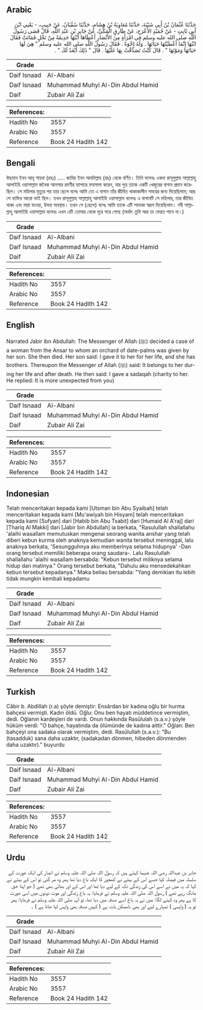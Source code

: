 ## Arabic

<div
  dir="rtl"
  lang="ar"
  style={{ fontSize: "larger", backgroundColor: "#f8f9fa", padding: 20 }}
>
  حَدَّثَنَا عُثْمَانُ بْنُ أَبِي شَيْبَةَ، حَدَّثَنَا مُعَاوِيَةُ بْنُ هِشَامٍ،
  حَدَّثَنَا سُفْيَانُ، عَنْ حَبِيبٍ، - يَعْنِي ابْنَ أَبِي ثَابِتٍ - عَنْ
  حُمَيْدٍ الأَعْرَجِ، عَنْ طَارِقٍ الْمَكِّيِّ، عَنْ جَابِرِ بْنِ عَبْدِ
  اللَّهِ، قَالَ قَضَى رَسُولُ اللَّهِ صلى الله عليه وسلم فِي امْرَأَةٍ مِنَ
  الأَنْصَارِ أَعْطَاهَا ابْنُهَا حَدِيقَةً مِنْ نَخْلٍ فَمَاتَتْ فَقَالَ
  ابْنُهَا إِنَّمَا أَعْطَيْتُهَا حَيَاتَهَا ‏.‏ وَلَهُ إِخْوَةٌ ‏.‏ فَقَالَ
  رَسُولُ اللَّهِ صلى الله عليه وسلم ‏"‏ هِيَ لَهَا حَيَاتَهَا وَمَوْتَهَا ‏"‏
  ‏.‏ قَالَ كُنْتُ تَصَدَّقْتُ بِهَا عَلَيْهَا ‏.‏ قَالَ ‏"‏ ذَلِكَ أَبْعَدُ
  لَكَ ‏"‏ ‏.‏
</div>
<div style={{ backgroundColor: "#f8f9fa", padding: 20, marginBottom: 10 }}>
  <table>
    <thead>
      <tr>
        <th>Grade</th>
        <th></th>
      </tr>
    </thead>
    <tbody>
      <tr>
        <td>Daif Isnaad</td>
        <td>Al-Albani</td>
      </tr>
      <tr>
        <td>Daif Isnaad</td>
        <td>Muhammad Muhyi Al-Din Abdul Hamid</td>
      </tr>
      <tr>
        <td>Daif</td>
        <td>Zubair Ali Zai</td>
      </tr>
    </tbody>
  </table>
  <table>
    <thead>
      <tr>
        <th>References:</th>
        <th></th>
      </tr>
    </thead>
    <tbody>
      <tr>
        <td>Hadith No</td>
        <td>3557</td>
      </tr>
      <tr>
        <td>Arabic No</td>
        <td>3557</td>
      </tr>
      <tr>
        <td>Reference</td>
        <td>Book 24 Hadith 142</td>
      </tr>
    </tbody>
  </table>
</div>

## Bengali

<div
  dir="ltr"
  lang="bn"
  style={{ fontSize: "larger", backgroundColor: "#f8f9fa", padding: 20 }}
>
  উছমান ইবন আবূ শায়বা (রহঃ) ..... জাবির ইবন আবদিল্লাহ (রাঃ) থেকে বর্ণিত। তিনি
  বলেনঃ একদা রাসূলুল্লাহ সাল্লাল্লাহু আলাইহি ওয়াসাল্লাম জনৈক আনসার রমণীর
  ব্যাপারে ফয়সালা করেন, যার পুত্র তাকে একটি খেজুরের বাগান প্রদান করেছিল। সে
  মহিলার মৃত্যুর পর তার ছেলে বলেঃ আমি তো এ বাগান তাঁর জীবিত থাকাকালীন সময়ের
  জন্য দিয়েছিলাম; আর সে ব্যক্তির আরো ভাই ছিল। তখন রাসূলুল্লাহ সাল্লাল্লাহু
  আলাইহি ওয়াসাল্লাম বলেনঃ এ বাগানটি সে মহিলার, তার জীবিত থাকা এবং মারা যাওয়া,
  উভয় অবস্থায়। তখন সে (ছেলে) বলেঃ আমি তাকে এটি সাদাকা স্বরূপ দিয়েছিলাম। নবী
  সাল্লাল্লাহু আলাইহি ওয়াসাল্লাম বলেনঃ এখন এটি তোমার থেকে দূরে সরে গেছে (অর্থাৎ
  তুমি আর তা ফেরত পাবে না।)
</div>
<div style={{ backgroundColor: "#f8f9fa", padding: 20, marginBottom: 10 }}>
  <table>
    <thead>
      <tr>
        <th>Grade</th>
        <th></th>
      </tr>
    </thead>
    <tbody>
      <tr>
        <td>Daif Isnaad</td>
        <td>Al-Albani</td>
      </tr>
      <tr>
        <td>Daif Isnaad</td>
        <td>Muhammad Muhyi Al-Din Abdul Hamid</td>
      </tr>
      <tr>
        <td>Daif</td>
        <td>Zubair Ali Zai</td>
      </tr>
    </tbody>
  </table>
  <table>
    <thead>
      <tr>
        <th>References:</th>
        <th></th>
      </tr>
    </thead>
    <tbody>
      <tr>
        <td>Hadith No</td>
        <td>3557</td>
      </tr>
      <tr>
        <td>Arabic No</td>
        <td>3557</td>
      </tr>
      <tr>
        <td>Reference</td>
        <td>Book 24 Hadith 142</td>
      </tr>
    </tbody>
  </table>
</div>

## English

<div
  dir="ltr"
  lang="en"
  style={{ fontSize: "larger", backgroundColor: "#f8f9fa", padding: 20 }}
>
  Narrated Jabir ibn Abdullah: The Messenger of Allah (ﷺ) decided a case of a
  woman from the Ansar to whom an orchard of date-palms was given by her son.
  She then died. Her son said: I gave it to her for her life, and she has
  brothers. Thereupon the Messenger of Allah (ﷺ) said: It belongs to her during
  her life and after death. He then said: I gave a sadaqah (charity to her. He
  replied: It is more unexpected from you)
</div>
<div style={{ backgroundColor: "#f8f9fa", padding: 20, marginBottom: 10 }}>
  <table>
    <thead>
      <tr>
        <th>Grade</th>
        <th></th>
      </tr>
    </thead>
    <tbody>
      <tr>
        <td>Daif Isnaad</td>
        <td>Al-Albani</td>
      </tr>
      <tr>
        <td>Daif Isnaad</td>
        <td>Muhammad Muhyi Al-Din Abdul Hamid</td>
      </tr>
      <tr>
        <td>Daif</td>
        <td>Zubair Ali Zai</td>
      </tr>
    </tbody>
  </table>
  <table>
    <thead>
      <tr>
        <th>References:</th>
        <th></th>
      </tr>
    </thead>
    <tbody>
      <tr>
        <td>Hadith No</td>
        <td>3557</td>
      </tr>
      <tr>
        <td>Arabic No</td>
        <td>3557</td>
      </tr>
      <tr>
        <td>Reference</td>
        <td>Book 24 Hadith 142</td>
      </tr>
    </tbody>
  </table>
</div>

## Indonesian

<div
  dir="ltr"
  lang="id"
  style={{ fontSize: "larger", backgroundColor: "#f8f9fa", padding: 20 }}
>
  Telah menceritakan kepada kami [Utsman bin Abu Syaibah] telah menceritakan
  kepada kami [Mu'awiyah bin Hisyam] telah menceritakan kepada kami [Sufyan]
  dari [Habib bin Abu Tsabit] dari [Humaid Al A'raj] dari [Thariq Al Makki] dari
  [Jabir bin Abdullah] ia berkata, "Rasulullah shallallahu 'alaihi wasallam
  memutuskan mengenai seorang wanita anshar yang telah diberi kebun kurma oleh
  anaknya kemudian wanita tersebut meninggal, lalu anaknya berkata,
  'Sesungguhnya aku memberinya selama hidupnya' -Dan orang tersebut memiliki
  beberapa orang saudara-. Lalu Rasulullah shallallahu 'alaihi wasallam
  bersabda: "Kebun tersebut miliknya selama hidup dan matinya." Orang tersebut
  berkata, "Dahulu aku mensedekahkan kebun tersebut kepadanya." Maka beliau
  bersabda: "Yang demikian itu lebih tidak mungkin kembali kepadamu
</div>
<div style={{ backgroundColor: "#f8f9fa", padding: 20, marginBottom: 10 }}>
  <table>
    <thead>
      <tr>
        <th>Grade</th>
        <th></th>
      </tr>
    </thead>
    <tbody>
      <tr>
        <td>Daif Isnaad</td>
        <td>Al-Albani</td>
      </tr>
      <tr>
        <td>Daif Isnaad</td>
        <td>Muhammad Muhyi Al-Din Abdul Hamid</td>
      </tr>
      <tr>
        <td>Daif</td>
        <td>Zubair Ali Zai</td>
      </tr>
    </tbody>
  </table>
  <table>
    <thead>
      <tr>
        <th>References:</th>
        <th></th>
      </tr>
    </thead>
    <tbody>
      <tr>
        <td>Hadith No</td>
        <td>3557</td>
      </tr>
      <tr>
        <td>Arabic No</td>
        <td>3557</td>
      </tr>
      <tr>
        <td>Reference</td>
        <td>Book 24 Hadith 142</td>
      </tr>
    </tbody>
  </table>
</div>

## Turkish

<div
  dir="ltr"
  lang="tr"
  style={{ fontSize: "larger", backgroundColor: "#f8f9fa", padding: 20 }}
>
  Câbir b. Abdillah (r.a) şöyle demiştir: Ensârdan bir kadına oğlu bir hurma
  bahçesi vermişti. Kadın öldü. Oğlu: Onu ben hayatı müddetince vermiştim, dedi.
  Oğlanın kardeşleri de vardı. Onun hakkında Rasûlulah (s.a.v.) şöyle hüküm
  verdi: "O bahçe, hayatında da ölümünde de kadına aittir." Oğlan: Ben bahçeyi
  ona sadaka olarak vermiştim, dedi. Rasûlullah (s.a.v.): "Bu (tasadduk) sana
  daha uzaktır, (sadakadan dönmen, hibeden dönmenden daha uzaktır)." buyurdu
</div>
<div style={{ backgroundColor: "#f8f9fa", padding: 20, marginBottom: 10 }}>
  <table>
    <thead>
      <tr>
        <th>Grade</th>
        <th></th>
      </tr>
    </thead>
    <tbody>
      <tr>
        <td>Daif Isnaad</td>
        <td>Al-Albani</td>
      </tr>
      <tr>
        <td>Daif Isnaad</td>
        <td>Muhammad Muhyi Al-Din Abdul Hamid</td>
      </tr>
      <tr>
        <td>Daif</td>
        <td>Zubair Ali Zai</td>
      </tr>
    </tbody>
  </table>
  <table>
    <thead>
      <tr>
        <th>References:</th>
        <th></th>
      </tr>
    </thead>
    <tbody>
      <tr>
        <td>Hadith No</td>
        <td>3557</td>
      </tr>
      <tr>
        <td>Arabic No</td>
        <td>3557</td>
      </tr>
      <tr>
        <td>Reference</td>
        <td>Book 24 Hadith 142</td>
      </tr>
    </tbody>
  </table>
</div>

## Urdu

<div
  dir="rtl"
  lang="ur"
  style={{ fontSize: "larger", backgroundColor: "#f8f9fa", padding: 20 }}
>
  جابر بن عبداللہ رضی اللہ عنہما کہتے ہیں کہ رسول اللہ صلی اللہ علیہ وسلم نے
  انصار کی ایک عورت کے سلسلہ میں فیصلہ کیا جسے اس کے بیٹے نے کھجور کا ایک باغ
  دیا تھا پھر وہ مر گئی تو اس کے بیٹے نے کہا کہ یہ میں نے اسے اس کی زندگی تک کے
  لیے دیا تھا اور اس کے اور بھائی بھی تھے ( جو اپنا حق مانگ رہے تھے ) رسول اللہ
  صلی اللہ علیہ وسلم نے فرمایا: یہ باغ زندگی اور موت دونوں میں اسی عورت کا ہے
  پھر وہ کہنے لگا: میں نے یہ باغ اسے صدقہ میں دیا تھا، تو آپ صلی اللہ علیہ وسلم
  نے فرمایا: پھر تو یہ ( واپسی ) تمہارے لیے اور بھی ناممکن بات ہے ( کہیں صدقہ
  بھی واپس لیا جاتا ہے ) ۔
</div>
<div style={{ backgroundColor: "#f8f9fa", padding: 20, marginBottom: 10 }}>
  <table>
    <thead>
      <tr>
        <th>Grade</th>
        <th></th>
      </tr>
    </thead>
    <tbody>
      <tr>
        <td>Daif Isnaad</td>
        <td>Al-Albani</td>
      </tr>
      <tr>
        <td>Daif Isnaad</td>
        <td>Muhammad Muhyi Al-Din Abdul Hamid</td>
      </tr>
      <tr>
        <td>Daif</td>
        <td>Zubair Ali Zai</td>
      </tr>
    </tbody>
  </table>
  <table>
    <thead>
      <tr>
        <th>References:</th>
        <th></th>
      </tr>
    </thead>
    <tbody>
      <tr>
        <td>Hadith No</td>
        <td>3557</td>
      </tr>
      <tr>
        <td>Arabic No</td>
        <td>3557</td>
      </tr>
      <tr>
        <td>Reference</td>
        <td>Book 24 Hadith 142</td>
      </tr>
    </tbody>
  </table>
</div>

